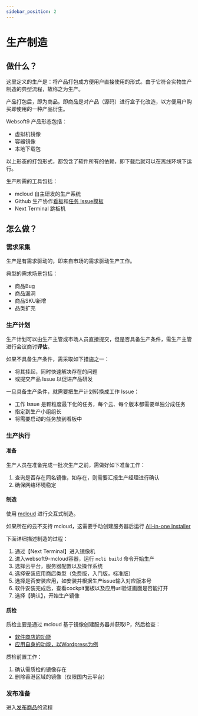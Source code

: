 ```yaml
---
sidebar_position: 2
---
```



# 生产制造

## 做什么？

这里定义的生产是：将产品打包成方便用户直接使用的形式。由于它符合实物生产制造的典型流程，故称之为生产。  

产品打包后，即为商品。即商品是对产品（源码）进行盒子化改造，以方便用户购买即使用的一种产品衍生。  

Websoft9 产品形态包括：

* 虚拟机镜像
* 容器镜像
* 本地下载包

以上形态的打包形式，都包含了软件所有的依赖，即下载后就可以在离线环境下运行。  

生产所需的工具包括：

* mcloud 自主研发的生产系统
* Github 生产协作[看板](https://github.com/orgs/Websoft9/projects/11)和[任务 Issue模板](https://github.com/Websoft9/manufacture/blob/main/.github/ISSUE_TEMPLATE/create_offersku.md)
* Next Terminal 跳板机

## 怎么做？

### 需求采集

生产是有需求驱动的，即来自市场的需求驱动生产工作。  

典型的需求场景包括：

- 商品Bug
- 商品漏洞
- 商品SKU新增
- 品类扩充

### 生产计划

生产计划可以由生产主管或市场人员直接提交，但是否具备生产条件，需生产主管进行会议商讨**评估**。 

如果不具备生产条件，需采取如下措施之一：

- 将其挂起，同时快速解决存在的问题
- 或提交产品 Issue 以促进产品研发

一旦具备生产条件，就需要把生产计划转换成工作 Issue：

* 工作 Issue 是颗粒度最下化的任务，每个云、每个版本都需要单独分成任务
* 指定到生产小组组长
* 将需要启动的任务放到看板中

### 生产执行

#### 准备

生产人员在准备完成一批次生产之前，需做好如下准备工作：

1. 查询是否存在同名镜像，如存在，则需要汇报生产经理进行确认
2. 确保网络环境稳定

#### 制造

使用  [mcloud](https://github.com/websoft9op/mcloud/blob/master/docs/guide.md) 进行交互式制造。  

如果所在的云不支持 mcloud，这需要手动创建服务器后运行 [All-in-one Installer](https://github.com/Websoft9/StackHub#all-in-one-installer)

下面详细描述制造的过程：
1. 通过【Next Terminal】进入镜像机
2. 进入websoft9-mcloud容器，运行 `mcli build` 命令开始生产
3. 选择云平台，服务器配置以及操作系统
4. 选择安装应用商店类型（免费版，入门版，标准版）
5. 选择是否安装应用，如安装并根据生产issue输入对应版本号
6. 软件安装完成后，查看cockpit面板以及应用url验证画面是否能打开
7. 选择【确认】，开始生产镜像

#### 质检

质检主要是通过 mcloud 基于镜像创建服务器并获取IP，然后检查：

- [软件商店的功能](https://support.websoft9.com/docs/next/starter)
- [应用自身的功能，以Wordpress为例](https://support.websoft9.com/docs/next/wordpress)

质检前置工作：

1. 确认需质检的镜像存在
2. 删除香港区域的镜像（仅限国内云平台）


### 发布准备

进入[发布商品](deliver#pulish)的流程

